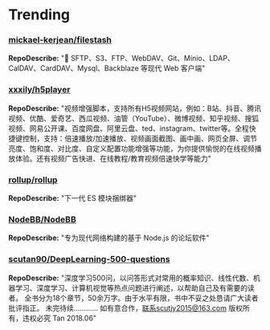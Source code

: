 
# Trending

### [mickael-kerjean/filestash](https://github.com/mickael-kerjean/filestash)
**RepoDescribe:** "🦄 SFTP、S3、FTP、WebDAV、Git、Minio、LDAP、CalDAV、CardDAV、Mysql、Backblaze 等现代 Web 客户端"
  

### [xxxily/h5player](https://github.com/xxxily/h5player)
**RepoDescribe:** "视频增强脚本，支持所有H5视频网站，例如：B站、抖音、腾讯视频、优酷、爱奇艺、西瓜视频、油管（YouTube）、微博视频、知乎视频、搜狐视频、网易公开课、百度网盘、阿里云盘、ted、instagram、twitter等。全程快捷键控制，支持：倍速播放/加速播放、视频画面截图、画中画、网页全屏、调节亮度、饱和度、对比度、自定义配置功能增强等功能，为你提供愉悦的在线视频播放体验。还有视频广告快进、在线教程/教育视频倍速快学等能力"
  

### [rollup/rollup](https://github.com/rollup/rollup)
**RepoDescribe:** "下一代 ES 模块捆绑器"
  

### [NodeBB/NodeBB](https://github.com/NodeBB/NodeBB)
**RepoDescribe:** "专为现代网络构建的基于 Node.js 的论坛软件"
  

### [scutan90/DeepLearning-500-questions](https://github.com/scutan90/DeepLearning-500-questions)
**RepoDescribe:** "深度学习500问，以问答形式对常用的概率知识、线性代数、机器学习、深度学习、计算机视觉等热点问题进行阐述，以帮助自己及有需要的读者。 全书分为18个章节，50余万字。由于水平有限，书中不妥之处恳请广大读者批评指正。 未完待续............ 如有意合作，联系scutjy2015@163.com 版权所有，违权必究 Tan 2018.06"
  